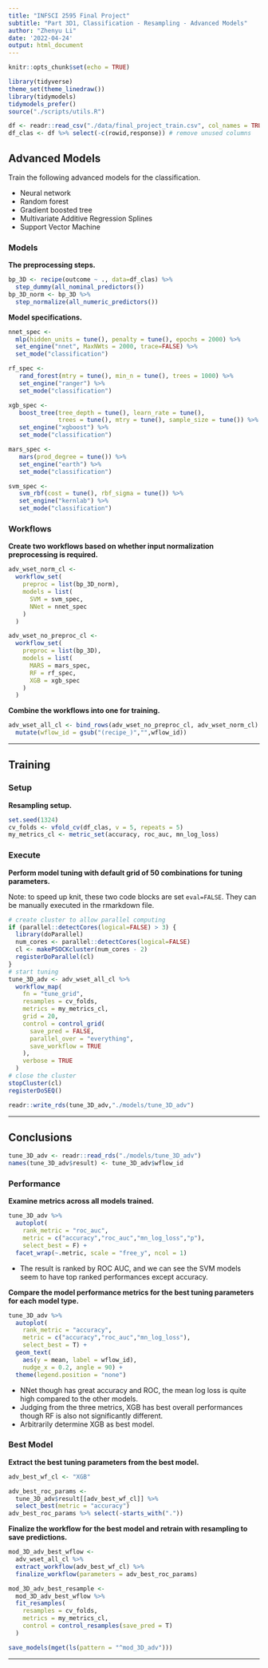 ```yaml
---
title: "INFSCI 2595 Final Project"
subtitle: "Part 3D1, Classification - Resampling - Advanced Models"
author: "Zhenyu Li"
date: '2022-04-24'
output: html_document
---
```


```r
knitr::opts_chunk$set(echo = TRUE)
```

```r
library(tidyverse)
theme_set(theme_linedraw())
library(tidymodels)
tidymodels_prefer()
source("./scripts/utils.R")
```

```r
df <- readr::read_csv("./data/final_project_train.csv", col_names = TRUE)
df_clas <- df %>% select(-c(rowid,response)) # remove unused columns
```


## Advanced Models

Train the following advanced models for the classification.

- Neural network
- Random forest
- Gradient boosted tree
- Multivariate Additive Regression Splines
- Support Vector Machine

### Models

**The preprocessing steps.**  

```r
bp_3D <- recipe(outcome ~ ., data=df_clas) %>%
  step_dummy(all_nominal_predictors())
bp_3D_norm <- bp_3D %>%
  step_normalize(all_numeric_predictors())
```

**Model specifications.**  
  
```r
nnet_spec <-
  mlp(hidden_units = tune(), penalty = tune(), epochs = 2000) %>%
  set_engine("nnet", MaxNWts = 2000, trace=FALSE) %>%
  set_mode("classification")

rf_spec <-
   rand_forest(mtry = tune(), min_n = tune(), trees = 1000) %>%
   set_engine("ranger") %>%
   set_mode("classification")

xgb_spec <-
   boost_tree(tree_depth = tune(), learn_rate = tune(),
              trees = tune(), mtry = tune(), sample_size = tune()) %>%
   set_engine("xgboost") %>%
   set_mode("classification")

mars_spec <-
   mars(prod_degree = tune()) %>%
   set_engine("earth") %>%
   set_mode("classification")

svm_spec <-
   svm_rbf(cost = tune(), rbf_sigma = tune()) %>%
   set_engine("kernlab") %>%
   set_mode("classification")
```

### Workflows

**Create two workflows based on whether input normalization preprocessing is required.**  

```r
adv_wset_norm_cl <-
  workflow_set(
    preproc = list(bp_3D_norm),
    models = list(
      SVM = svm_spec,
      NNet = nnet_spec
    )
  )
```

```r
adv_wset_no_preproc_cl <-
  workflow_set(
    preproc = list(bp_3D),
    models = list(
      MARS = mars_spec,
      RF = rf_spec,
      XGB = xgb_spec
    )
  )
```

**Combine the workflows into one for training.**  

```r
adv_wset_all_cl <- bind_rows(adv_wset_no_preproc_cl, adv_wset_norm_cl) %>%
  mutate(wflow_id = gsub("(recipe_)","",wflow_id))
```

----

## Training

### Setup

**Resampling setup.**  

```r
set.seed(1324)
cv_folds <- vfold_cv(df_clas, v = 5, repeats = 5)
my_metrics_cl <- metric_set(accuracy, roc_auc, mn_log_loss)
```

### Execute

**Perform model tuning with default grid of 50 combinations for tuning parameters.**  

Note: to speed up knit, these two code blocks are set `eval=FALSE`. They can be manually executed in the rmarkdown file.  

```r
# create cluster to allow parallel computing
if (parallel::detectCores(logical=FALSE) > 3) {
  library(doParallel)
  num_cores <- parallel::detectCores(logical=FALSE)
  cl <- makePSOCKcluster(num_cores - 2)
  registerDoParallel(cl)
}
# start tuning
tune_3D_adv <- adv_wset_all_cl %>%
  workflow_map(
    fn = "tune_grid",
    resamples = cv_folds,
    metrics = my_metrics_cl,
    grid = 20,
    control = control_grid(
      save_pred = FALSE,
      parallel_over = "everything",
      save_workflow = TRUE
    ),
    verbose = TRUE
  )
# close the cluster
stopCluster(cl)
registerDoSEQ()
```

```r
readr::write_rds(tune_3D_adv,"./models/tune_3D_adv")
```

----

## Conclusions

```r
tune_3D_adv <- readr::read_rds("./models/tune_3D_adv")
names(tune_3D_adv$result) <- tune_3D_adv$wflow_id
```

### Performance

**Examine metrics across all models trained.**

```r
tune_3D_adv %>%
  autoplot(
    rank_metric = "roc_auc",
    metric = c("accuracy","roc_auc","mn_log_loss","p"),
    select_best = F) +
  facet_wrap(~.metric, scale = "free_y", ncol = 1)
```

- The result is ranked by ROC AUC, and we can see the SVM models seem to have top ranked performances except accuracy.  

**Compare the model performance metrics for the best tuning parameters for each model type.**  

```r
tune_3D_adv %>%
  autoplot(
    rank_metric = "accuracy",
    metric = c("accuracy","roc_auc","mn_log_loss"),
    select_best = T) +
  geom_text(
    aes(y = mean, label = wflow_id),
    nudge_x = 0.2, angle = 90) +
  theme(legend.position = "none")
```


- NNet though has great accuracy and ROC, the mean log loss is quite high compared to the other models.  
- Judging from the three metrics, XGB has best overall performances though RF is also not significantly different.  
- Arbitrarily determine XGB as best model.  

### Best Model

**Extract the best tuning parameters from the best model.**  

```r
adv_best_wf_cl <- "XGB"

adv_best_roc_params <-
  tune_3D_adv$result[[adv_best_wf_cl]] %>%
  select_best(metric = "accuracy")
adv_best_roc_params %>% select(-starts_with("."))
```

**Finalize the workflow for the best model and retrain with resampling to save predictions.** 

```r
mod_3D_adv_best_wflow <-
  adv_wset_all_cl %>%
  extract_workflow(adv_best_wf_cl) %>%
  finalize_workflow(parameters = adv_best_roc_params)

mod_3D_adv_best_resample <-
  mod_3D_adv_best_wflow %>%
  fit_resamples(
    resamples = cv_folds,
    metrics = my_metrics_cl,
    control = control_resamples(save_pred = T)
  )
```

```r
save_models(mget(ls(pattern = "^mod_3D_adv")))
```


----